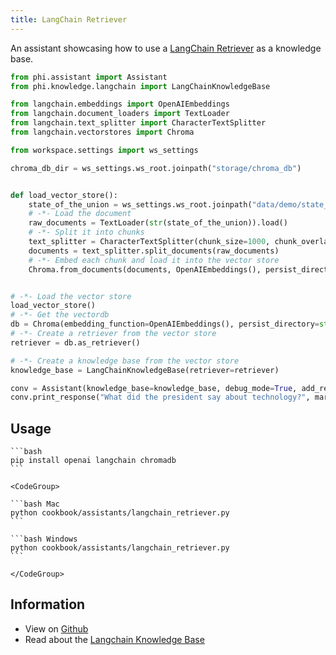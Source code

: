 ```yaml
---
title: LangChain Retriever
---
```


An assistant showcasing how to use a [LangChain Retriever](https://python.langchain.com/docs/modules/data_connection/retrievers/) as a knowledge base.

```python cookbook/assistants/langchain_retriever.py
from phi.assistant import Assistant
from phi.knowledge.langchain import LangChainKnowledgeBase

from langchain.embeddings import OpenAIEmbeddings
from langchain.document_loaders import TextLoader
from langchain.text_splitter import CharacterTextSplitter
from langchain.vectorstores import Chroma

from workspace.settings import ws_settings

chroma_db_dir = ws_settings.ws_root.joinpath("storage/chroma_db")


def load_vector_store():
    state_of_the_union = ws_settings.ws_root.joinpath("data/demo/state_of_the_union.txt")
    # -*- Load the document
    raw_documents = TextLoader(str(state_of_the_union)).load()
    # -*- Split it into chunks
    text_splitter = CharacterTextSplitter(chunk_size=1000, chunk_overlap=0)
    documents = text_splitter.split_documents(raw_documents)
    # -*- Embed each chunk and load it into the vector store
    Chroma.from_documents(documents, OpenAIEmbeddings(), persist_directory=str(chroma_db_dir))


# -*- Load the vector store
load_vector_store()
# -*- Get the vectordb
db = Chroma(embedding_function=OpenAIEmbeddings(), persist_directory=str(chroma_db_dir))
# -*- Create a retriever from the vector store
retriever = db.as_retriever()

# -*- Create a knowledge base from the vector store
knowledge_base = LangChainKnowledgeBase(retriever=retriever)

conv = Assistant(knowledge_base=knowledge_base, debug_mode=True, add_references_to_prompt=True)
conv.print_response("What did the president say about technology?", markdown=True)
```

## Usage

<Steps>
  <Step title="Install libraries">

    ```bash
    pip install openai langchain chromadb
    ```

  </Step>

  <Step title="Run the assistant">

    <CodeGroup>

    ```bash Mac
    python cookbook/assistants/langchain_retriever.py
    ```

    ```bash Windows
    python cookbook/assistants/langchain_retriever.py
    ```

    </CodeGroup>

  </Step>

</Steps>

## Information

- View on [Github](https://github.com/phidatahq/phidata/blob/main/cookbook/assistants/langchain_retriever.py)
- Read about the [Langchain Knowledge Base](/knowledge/langchain)